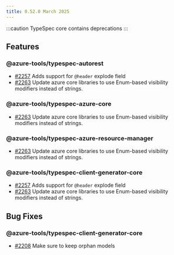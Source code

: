 ```yaml
---
title: 0.52.0 March 2025
---
```



:::caution
TypeSpec core contains deprecations
:::

<LinkCard
  title="TypeSpec Core 0.66"
  description="See changes to the TypeSpec language and core libraries"
  href="https://typespec.io/docs/release-notes/release-2025-03-04"
/>

## Features

### @azure-tools/typespec-autorest

- [#2257](https://github.com/Azure/typespec-azure/pull/2257) Adds support for `@header` explode field
- [#2263](https://github.com/Azure/typespec-azure/pull/2263) Update azure core libraries to use Enum-based visibility modifiers instead of strings.

### @azure-tools/typespec-azure-core

- [#2263](https://github.com/Azure/typespec-azure/pull/2263) Update azure core libraries to use Enum-based visibility modifiers instead of strings.

### @azure-tools/typespec-azure-resource-manager

- [#2263](https://github.com/Azure/typespec-azure/pull/2263) Update azure core libraries to use Enum-based visibility modifiers instead of strings.

### @azure-tools/typespec-client-generator-core

- [#2257](https://github.com/Azure/typespec-azure/pull/2257) Adds support for `@header` explode field
- [#2263](https://github.com/Azure/typespec-azure/pull/2263) Update azure core libraries to use Enum-based visibility modifiers instead of strings.

## Bug Fixes

### @azure-tools/typespec-client-generator-core

- [#2208](https://github.com/Azure/typespec-azure/pull/2208) Make sure to keep orphan models
